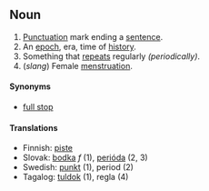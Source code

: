 ==Noun==
# [[Punctuation]] mark ending a [[sentence]].
# An [[epoch]], era, time of [[history]].
# Something that [[repeats]] regularly ''(periodically)''.
# (''slang'') Female [[menstruation]].
====Synonyms====
*[[full stop]]

====Translations====

*Finnish: [[piste]]
*Slovak: [[bodka]] ''f'' (1), [[perióda]] (2, 3)
*Swedish: [[punkt]] (1), period (2)
*Tagalog: [[tuldok]] (1), regla (4)

{{Punctuation}}